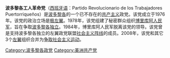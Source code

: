'''波多黎各工人革命党'''（[[西班牙语|西班牙语]]：Partido Revolucionario de los Trabajadores Puertorriqueños）是[[波多黎各|波多黎各]]的一个已不存在的[[共产主义|共产主义]]政党。该党成立于1976年。该党的政治立场是[[极左翼|极左翼]]。1978年，该党组建了秘密群众组织[[博里库阿人民军|博里库阿人民军]]，旨在争取[[波多黎各独立|波多黎各独立]]。1984年，博里库阿人民军脱离该党的领导。该党曾是支持波多黎各独立的左翼政党联盟[[社会主义阵线_(波多黎各)|社会主义阵线]]的成员。2008年，该党和其它3个[[左翼|左翼]]组织合并为[[争取社会主义运动_(波多黎各)|争取社会主义运动]]。

[[Category:波多黎各政党|Category:波多黎各政党]]
[[Category:美洲共产党|Category:美洲共产党]]